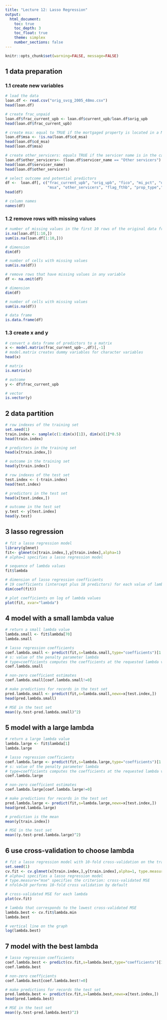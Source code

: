 ---
title: "Lecture 12: Lasso Regression"
output:
  html_document:
    toc: true
    toc_depth: 3
    toc_float: true
    theme: simplex
    number_sections: false
---

```{r global_options, include = FALSE}
knitr::opts_chunk$set(warning=FALSE, message=FALSE)
```

## 1 data preparation 

### 1.1 create new variables 
```{r}
# load the data 
loan.df <- read.csv("orig_svcg_2005_48mo.csv")
head(loan.df)

# create frac_unpaid
loan.df$frac_current_upb <- loan.df$current_upb/loan.df$orig_upb
head(loan.df$frac_current_upb)

# create msa: equal to TRUE if the mortgaged property is located in a MSA, and FALSE otherwise
loan.df$msa <- !is.na(loan.df$cd_msa)
head(loan.df$cd_msa)
head(loan.df$msa)

# create other_servicers: equals TRUE if the servicer name is in the category 'other servicers', and FALSE otherwise
loan.df$other_servicers<- (loan.df$servicer_name == "Other servicers")
head(loan.df$servicer_name)
head(loan.df$other_servicers)

# select outcome and potential predictors  
df <-  loan.df[, c("frac_current_upb", "orig_upb", "fico", "mi_pct", "dti", "ltv", "int_rt","cnt_units", "cnt_borr", 
                   "msa", "other_servicers", "flag_fthb", "prop_type","occpy_sts")]
head(df)

# column names
names(df)
```

### 1.2 remove rows with missing values 
```{r}
# number of missing values in the first 10 rows of the original data frame 
is.na(loan.df[1:10,])
sum(is.na(loan.df[1:10,]))

# dimension 
dim(df)

# number of cells with missing values 
sum(is.na(df))

# remove rows that have missing values in any variable 
df <- na.omit(df)

# dimension 
dim(df)

# number of cells with missing values 
sum(is.na(df))

# data frame 
is.data.frame(df)
```

### 1.3 create x and y 
```{r}
# convert a data frame of predictors to a matrix 
x <- model.matrix(frac_current_upb~.,df)[,-1]
# model.matrix creates dummy variables for character variables
head(x)

# matrix 
is.matrix(x)

# outcome 
y <- df$frac_current_upb

# vector
is.vector(y)
```

## 2 data partition 
```{r}
# row indexes of the training set 
set.seed(1)
train.index <- sample(c(1:dim(x)[1]), dim(x)[1]*0.5)
head(train.index)

# predictors in the training set 
head(x[train.index,])

# outcome in the training set 
head(y[train.index])

# row indexes of the test set 
test.index <- (-train.index)
head(test.index)

# predictors in the test set 
head(x[test.index,])

# outcome in the test set 
y.test <- y[test.index]
head(y.test)
```

## 3 lasso regression 
```{r}
# fit a lasso regression model 
library(glmnet)
fit<- glmnet(x[train.index,],y[train.index],alpha=1)
# alpha=1 specifies a lasso regression model 

# sequence of lambda values 
fit$lambda

# dimension of lasso regression coefficients 
# 19 coefficients (intercept plus 18 predictors) for each value of lambda 
dim(coef(fit))

# plot coefficients on log of lambda values 
plot(fit, xvar="lambda")
```

## 4 model with a small lambda value 
```{r}
# return a small lambda value 
lambda.small <- fit$lambda[70]
lambda.small

# lasso regression coefficients 
coef.lambda.small <- predict(fit,s=lambda.small,type="coefficients")[1:19,]
# s: value of the penalty parameter lambda
# type=coefficients computes the coefficients at the requested lambda value 
coef.lambda.small

# non-zero coefficient estimates  
coef.lambda.small[coef.lambda.small!=0]

# make predictions for records in the test set 
pred.lambda.small <- predict(fit,s=lambda.small,newx=x[test.index,])
head(pred.lambda.small)

# MSE in the test set 
mean((y.test-pred.lambda.small)^2)
```

## 5 model with a large lambda
```{r}
# return a large lambda value 
lambda.large <- fit$lambda[1]
lambda.large

# lasso regression coefficients  
coef.lambda.large <- predict(fit,s=lambda.large,type="coefficients")[1:19,]
# s: value of the penalty parameter lambda
# type=coefficients computes the coefficients at the requested lambda value 
coef.lambda.large 

# non-zero coefficient estimates  
coef.lambda.large[coef.lambda.large!=0]

# make predictions for records in the test set 
pred.lambda.large <- predict(fit,s=lambda.large,newx=x[test.index,])
head(pred.lambda.large)

# prediction is the mean 
mean(y[train.index])

# MSE in the test set 
mean((y.test-pred.lambda.large)^2)
```

## 6 use cross-validation to choose lambda 
```{r}
# fit a lasso regression model with 10-fold cross-validation on the training set 
set.seed(1)
cv.fit <- cv.glmnet(x[train.index,],y[train.index],alpha=1, type.measure="mse")
# alpha=1 specifies a lasso regression model 
# type.measure="mse" specifies the criterion: cross-validated MSE 
# nfold=10 performs 10-fold cross validation by default 

# cross-validated MSE for each lambda 
plot(cv.fit)

# lambda that corresponds to the lowest cross-validated MSE 
lambda.best <- cv.fit$lambda.min
lambda.best 

# vertical line on the graph 
log(lambda.best)
```

## 7 model with the best lambda 
```{r}
# lasso regression coefficients  
coef.lambda.best <- predict(cv.fit,s=lambda.best,type="coefficients")[1:19,]
coef.lambda.best

# non-zero coefficients 
coef.lambda.best[coef.lambda.best!=0]

# make predictions for records the test set 
pred.lambda.best <- predict(cv.fit,s=lambda.best,newx=x[test.index,])
head(pred.lambda.best)

# MSE in the test set 
mean((y.test-pred.lambda.best)^2)
```